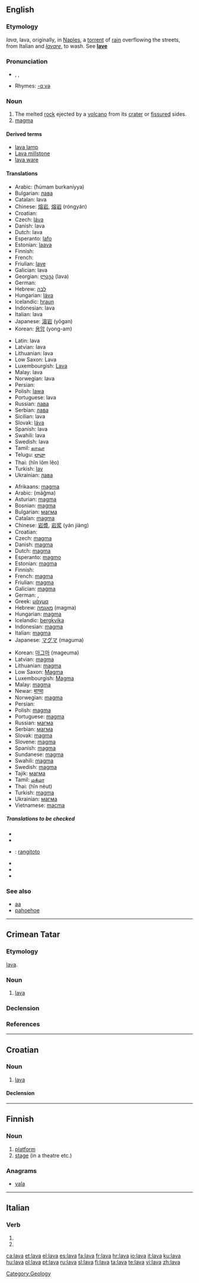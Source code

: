 {{see|Lava}}
{{wikipedia}}
==English==

===Etymology===
{{It.}} ''lava'', lava, originally, in [[Naples]], a [[torrent]] of [[rain]] overflowing the streets, from Italian and {{L.}} ''[[lavare]]'', to wash. See '''[[lave]]'''

===Pronunciation===
* {{enPR|läʹvə}}, {{IPA|/lɑːvə/}}, {{SAMPA|/lA:v@/}}
* Rhymes: [[Rhymes:English:-ɑːvə|-ɑːvə]]

===Noun===
{{en-noun|s|-}}

# The melted [[rock]] ejected by a [[volcano]] from its [[crater]] or [[fissure]]d sides.<!--encyclopedic info: It flows out in streams sometimes miles or kilometres in length. It also issues from fissures in the earth's surface, and forms beds covering many square miles, as in the Northwestern United States.
#: '''Note:''' Lavas are classed, according to their 1) structure, as [[scoriaceous]] or [[cellular]], [[glassy]], [[stony]], etc., 2) according to the material of which they consist, as [[doleritic]], [[trachytic]], etc., and 3) according to their form in flows as either [[aa]] or [[pahoehoe]].-->
# [[magma]]<!--, molten rock ''within'' the earth.-->

====Derived terms====
*[[lava lamp]]
*[[Lava millstone]]<!--:, a hard and coarse basaltic millstone from the neighborhood of the [[Rhine]].-->
*[[lava ware]]<!--:, a kind of cheap pottery made of iron slag cast into tiles, [[urn]]s, table tops, etc., resembling lava in appearance.-->

====Translations====
{{trans-top|melted rock}}
*Arabic: {{Arab|[[حمم بركانية]]}} (ħúmam burkaníyya) {{f}}
*Bulgarian: [[лава]] {{f}}
*Catalan: lava {{f}}
*Chinese: [[熔岩]], [[熔岩]] (róngyán)
*Croatian: {{t+|hr|lava|f}}
*Czech: [[láva]] {{f}}
*Danish: lava {{c}}
*Dutch: lava {{f}}
*Esperanto: [[lafo]]
*Estonian: [[laava]]
*Finnish: {{t+|fi|laava}}
*French: {{t+|fr|lave|f}}
*Friulian: [[lave]] {{f}}
*Galician: lava {{f}}
*Georgian: [[ლავა]] (lava)
*German: {{t+|de|Lava|f}}
*Hebrew: [[לבה]] {{f}}
*Hungarian: [[láva]]
*Icelandic: [[hraun]]
*Indonesian: lava
*Italian: lava {{f}}
*Japanese: [[溶岩]] (yōgan)
*Korean: [[용암]] (yong-am)
{{trans-mid}}
*Latin: lava {{f}}
*Latvian: lava
*Lithuanian: lava
*Low Saxon: Lava
*Luxembourgish: [[Lava]]
*Malay: lava
*Norwegian: lava
*Persian: {{fa-Arab|[[گدازه]]}}
*Polish: [[lawa]] {{f}}
*Portuguese: lava {{f}}
*Russian: [[лава]] {{f}}
*Serbian: [[лава]] {{f}}
*Sicilian: lava {{f}}
*Slovak: [[láva]] {{f}}
*Spanish: lava {{f}}
*Swahili: lava
*Swedish: lava {{c}}
*Tamil: [[லாவா]]
*Telugu: [[లావా]]
*Thai: {{Thai|[[หินหลอมเหลว]]}} (hĭn lŏm lĕo)
*Turkish: [[lav]]
*Ukrainian: [[лава]] {{f}}
{{trans-bottom}}

{{trans-top|magma}}
*Afrikaans: [[magma]]
*Arabic: {{Arab|[[ماغما]]}} (māğma) {{f}}
*Asturian: [[magma]] {{m}}
*Bosnian: [[magma]] {{f}}
*Bulgarian: [[магма]] {{f}}
*Catalan: [[magma]] {{m}}
*Chinese: [[岩漿]], [[岩浆]] (yán jiàng)
*Croatian: {{t+|hr|lava|f}}
*Czech: [[magma]] {{f}}
*Danish: [[magma]]
*Dutch: [[magma]] {{n}}
*Esperanto: [[magmo]]
*Estonian: [[magma]]
*Finnish: {{t+|fi|laava}}
*French: [[magma]] {{m}}
*Friulian: [[magma]] {{m}}
*Galician: [[magma]] {{m}}
*German: {{t+|de|Lava|f}}, {{t-|de|Magma|n}}
*Greek: [[μάγμα]] {{n}}
*Hebrew: [[מאגמה]] (magma) {{f}}
*Hungarian: [[magma]]
*Icelandic: [[bergkvika]]
*Indonesian: [[magma]]
*Italian: [[magma]] {{m}}
*Japanese: [[マグマ]] (maguma)
{{trans-mid}}
*Korean: [[마그마]] (mageuma)
*Latvian: [[magma]]
*Lithuanian: [[magma]]
*Low Saxon: [[Magma]]
*Luxembourgish: [[Magma]]
*Malay: [[magma]]
*Newar: [[माग्मा]]
*Norwegian: [[magma]]
*Persian: {{fa-Arab|[[تفتال]]}}
*Polish: [[magma]] {{f}}
*Portuguese: [[magma]] {{m}}
*Russian: [[магма]] {{f}}
*Serbian: [[магма]] {{f}}
*Slovak: [[magma]] {{f}}
*Slovene: [[magma]] {{f}}
*Spanish: [[magma]] {{m}}
*Sundanese: [[magma]]
*Swahili: [[magma]]
*Swedish: [[magma]]
*Tajik: [[магма]]
*Tamil: [[மக்மா]]
*Thai: {{Thai|[[หินหนืด]]}} (hĭn nèut)
*Turkish: [[magma]]
*Ukrainian: [[магма]] {{f}}
*Vietnamese: [[macma]]
{{trans-bottom}}

=====Translations to be checked=====
{{checktrans}}
*{{trreq|Armenian}}
*{{trreq|Hawaiian}}
*{{ttbc|Maori}}: [[rangitoto]]
*{{trreq|Samoan}}
*{{trreq|Tahitian}}
*{{trreq|Tongan}}

===See also===
*[[aa]]
*[[pahoehoe]]

[[Category:Geology]]

----

==Crimean Tatar==

===Etymology===
{{It.|crh}} [[lava#Italian|lava]].

===Noun===
{{infl|crh|noun}}

# [[#English|lava]]

===Declension===
{{crh-latin-noun|nıñ|ğa|nı|da|dan}}

===References===
{{R:Useinov-Mireev 2002}}

----

==Croatian==

===Noun===
{{hr-noun|g=f|lave}}

# {{geology|lang=hr}} [[#English|lava]]

====Declension====
{{hr-decl-noun
|lava|lave
|lave|lava
|lavi|lavama
|lavu|lave
|lavo|lave
|lavi|lavama
|lavom|lavama
}}

----

==Finnish==

===Noun===
{{fi-noun|lav|type=kala}}

# [[platform]]
# [[stage]] (in a theatre etc.)

===Anagrams===
*[[vala]]

----

==Italian==

===Verb===
{{infl|it|verb form}}

# {{form of|[[third-person|Third-person]] [[singular]] [[present tense]]|[[lavare#Italian|lavare]]|lang=Italian}}
# {{form of|[[second-person|Second-person]] singular [[imperative]]|lavare#Italian|lavare|lang=Italian}}

[[ca:lava]]
[[et:lava]]
[[el:lava]]
[[es:lava]]
[[fa:lava]]
[[fr:lava]]
[[hr:lava]]
[[io:lava]]
[[it:lava]]
[[ku:lava]]
[[hu:lava]]
[[pl:lava]]
[[pt:lava]]
[[ru:lava]]
[[sl:lava]]
[[fi:lava]]
[[ta:lava]]
[[te:lava]]
[[vi:lava]]
[[zh:lava]]